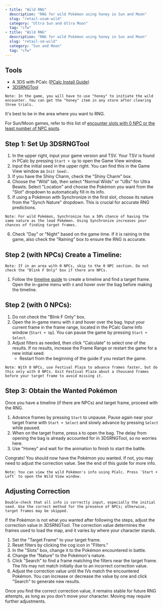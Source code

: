 ```yaml
---
- title: "Wild RNG"
  description: "RNG for wild Pokémon using honey in Sun and Moon"
  slug: "retail-usum-wild"
  category: "Ultra Sun and Ultra Moon"
  tag: "cfw"
- title: "Wild RNG"
  description: "RNG for wild Pokémon using honey in Sun and Moon"
  slug: "retail-sm-wild"
  category: "Sun and Moon"
  tag: "cfw"
---
```


## Tools

- A 3DS with PCalc ([PCalc Install Guide](/misc-3ds-installing-pcalc))
- [3DSRNGTool](https://github.com/wwwwwwzx/3DSRNGTool/releases)

```
Note: In the game, you will have to use "honey" to initiate the wild encounter. You can get the "honey" item in any store after clearing three trials.
```

It's best to be in the area where you want to RNG.

For Sun/Moon games, refer to this list of [encounter slots with 0 NPC or the least number of NPC spots](http://pokerng.forumcommunity.net/?t=59613020).

## Step 1: Set Up 3DSRNGTool

1. In the upper right, input your game version and TSV. Your TSV is found in PCalc by pressing `Start + Up` to open the Game View window.
2. Input the initial seed in the upper right. You can find this in the Game View window as `Init Seed:`.
3. If you have the Shiny Charm, check the "Shiny Charm" box.
4. Choose the "Wild" tab, then select "Normal Wilds" or "UBs" for Ultra Beasts. Select "Location" and choose the Pokémon you want from the "Slot" dropdown to automatically fill in its info.
5. If using a Pokémon with Synchronize in the first slot, choose its nature from the "Synch Nature" dropdown. This is crucial for accurate RNG predictions.

```
Note: For wild Pokémon, Synchronize has a 50% chance of having the same nature as the lead Pokémon. Using Synchronize increases your chances of finding target frames.
```

6. Check "Day" or "Night" based on the game time. If it is raining in the game, also check the "Raining" box to ensure the RNG is accurate.

## Step 2 (with NPCs) Create a Timeline:

```
Note: If in an area with 0 NPCs, skip to the 0 NPC section. Do not check the "Blink F Only" box if there are NPCs.
```

1. Follow the [timeline guide](/retail-usum-timeline) to create a timeline and find a target frame. Open the in-game menu with `X` and hover over the bag before making the timeline.

## Step 2 (with 0 NPCs):

1. Do not check the "Blink F Only" box.
2. Open the in-game menu with `X` and hover over the bag. Input your current frame in the frame range, located in the PCalc Game Info window (`Start + Up`). You can pause the game by pressing `Start + Select`.
3. Adjust filters as needed, then click "Calculate" to select one of the results. If no results, increase the Frame Range or restart the game for a new initial seed.
   - Restart from the beginning of the guide if you restart the game.

```
Note: With 0 NPCs, use Festival Plaza to advance frames faster, but do this only with 0 NPCs. Exit Festival Plaza about a thousand frames before your target frame to avoid missing it.
```

## Step 3: Obtain the Wanted Pokémon

Once you have a timeline (if there are NPCs) and target frame, proceed with the RNG.

1. Advance frames by pressing `Start` to unpause. Pause again near your target frame with `Start + Select` and slowly advance by pressing `Select` while paused.
2. When on the target frame, press `A` to open the bag. The delay from opening the bag is already accounted for in 3DSRNGTool, so no worries here.
3. Use "Honey" and wait for the animation to finish to start the battle.

Congrats! You should now have the Pokémon you wanted. If not, you may need to adjust the correction value. See the end of this guide for more info.

```
Note: You can view the wild Pokémon's info using PCalc. Press `Start + Left` to open the Wild View window.
```

## Adjusting Correction

```
Double-check that all info is correctly input, especially the initial seed. Use the correct method for the presence of NPCs; otherwise, target frames may be skipped.
```

If the Pokémon is not what you wanted after following the steps, adjust the correction value in 3DSRNGTool. The correction value determines the frames used to load the map, and it varies by where your character stands.

1. Set the "Target Frame" to your target frame.
2. Reset filters by clicking the cog icon in "Filters."
3. In the "Slots" box, change it to the Pokémon encountered in battle.
4. Change the "Nature" to the Pokémon's nature.
5. Click "Search" to find a frame matching the filters near the target frame. The IVs may not match initially due to an incorrect correction value.
6. Adjust the correction value until the IVs match the encountered Pokémon. You can increase or decrease the value by one and click "Search" to generate new results.

Once you find the correct correction value, it remains stable for future RNG attempts, as long as you don't move your character. Moving may require further adjustments.
